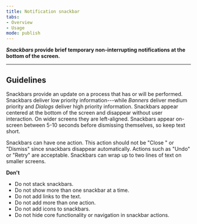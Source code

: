 ```yaml
---
title: Notification snackbar 
tabs: 
- Overview
- Usage
mode: publish
---
```



***Snackbars* provide brief temporary non-interrupting notifications at the bottom of the screen.**
<!--One to two sentences as an introduction to the component-->

***

## Guidelines
<!--List how to use it, sizes, widths, grid interactions, color allowances -->

Snackbars provide an update on a process that has or will be performed. Snackbars deliver low priority information---while *Banners* deliver medium priority and *Dialogs* deliver high priority information.  Snackbars appear centered at the bottom of the screen and disappear without user interaction. On wider screens they are left-aligned. Snackbars appear on-screen between 5-10 seconds before dismissing themselves, so keep text short. 

Snackbars can have one action. This action should not be "Close " or "Dismiss" since snackbars disappear automatically. Actions such as "Undo" or "Retry" are acceptable. Snackbars can wrap up to two lines of text on smaller screens. 


**Don't**
<!--Bullet point list if needed -->

* Do not stack snackbars. 
* Do not show more than one snackbar at a time. 
* Do not add links to the text. 
* Do not add more than one action. 
* Do not add icons to snackbars. 
* Do not hide core functionality or navigation in snackbar actions. 


<FigmaImage url="https://www.figma.com/file/0bGXR2sCwMVSDNyyzu5BXrO5/UI%E2%80%94User-Interface?node-id=2642%3A13297" />
